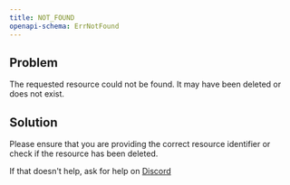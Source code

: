 ```yaml
---
title: NOT_FOUND
openapi-schema: ErrNotFound
---
```


## Problem

The requested resource could not be found. It may have been deleted or does not exist.

## Solution

Please ensure that you are providing the correct resource identifier or check if the resource has been deleted.

If that doesn't help, ask for help on [Discord](https://ghost.com/discord)
